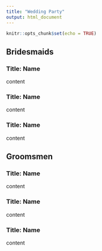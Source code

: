```yaml
---
title: "Wedding Party"
output: html_document
---
```


```r
knitr::opts_chunk$set(echo = TRUE)
```

## Bridesmaids

### Title: Name

content

### Title: Name

content

### Title: Name

content


## Groomsmen

### Title: Name

content

### Title: Name

content

### Title: Name

content